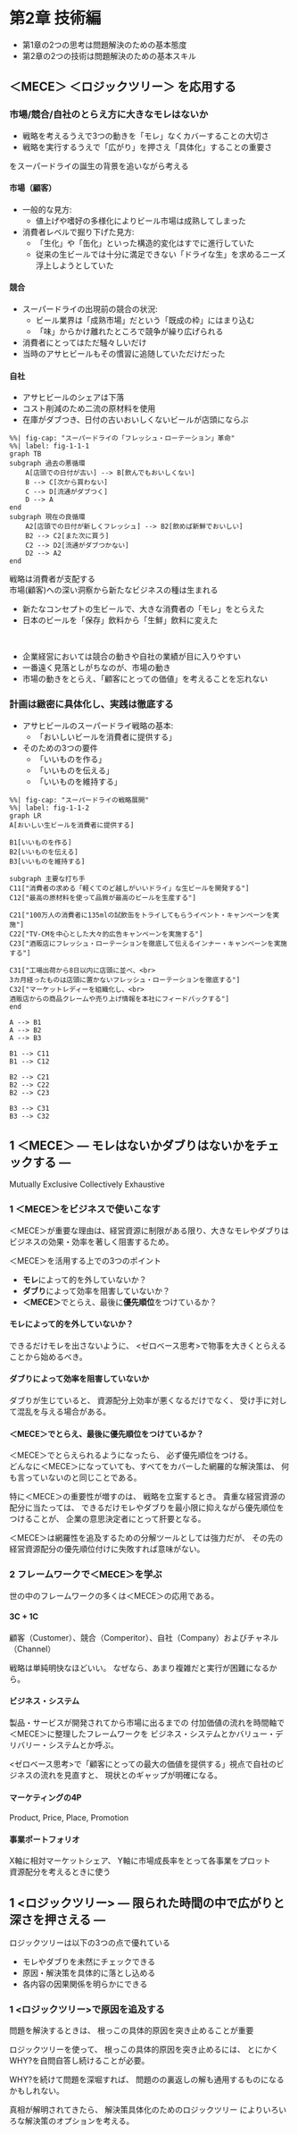 # 第2章 技術編

- 第1章の2つの思考は問題解決のための基本態度
- 第2章の2つの技術は問題解決のための基本スキル

## ＜MECE＞ ＜ロジックツリー＞ を応用する

### 市場/競合/自社のとらえ方に大きなモレはないか

- 戦略を考えるうえで3つの動きを「モレ」なくカバーすることの大切さ
- 戦略を実行するうえで「広がり」を押さえ「具体化」することの重要さ

をスーパードライの誕生の背景を追いながら考える

::: {.left-line}


#### 市場（顧客）

- 一般的な見方:
    - 値上げや嗜好の多様化によりビール市場は成熟してしまった
- 消費者レベルで掘り下げた見方:
    - 「生化」や「缶化」といった構造的変化はすでに進行していた
    - 従来の生ビールでは十分に満足できない「ドライな生」を求めるニーズ浮上しようとしていた

#### 競合

- スーパードライの出現前の競合の状況:
    - ビール業界は「成熟市場」だという「既成の枠」にはまり込む
    - 「味」からかけ離れたところで競争が繰り広げられる
- 消費者にとってはただ騒々しいだけ
- 当時のアサヒビールもその慣習に追随していただけだった

#### 自社

- アサヒビールのシェアは下落
- コスト削減のため二流の原材料を使用
- 在庫がダブつき、日付の古いおいしくないビールが店頭にならぶ
\
:::


```mermaid
%%| fig-cap: "スーパードライの「フレッシュ・ローテーション」革命"
%%| label: fig-1-1-1
graph TB
subgraph 過去の悪循環
    A[店頭での日付が古い] --> B[飲んでもおいしくない]
    B --> C[次から買わない]
    C --> D[流通がダブつく]
    D --> A
end
subgraph 現在の良循環
    A2[店頭での日付が新しくフレッシュ] --> B2[飲めば新鮮でおいしい]
    B2 --> C2[また次に買う]
    C2 --> D2[流通がダブつかない]
    D2 --> A2
end
```


::: {.message}
戦略は消費者が支配する\
市場(顧客)への深い洞察から新たなビジネスの種は生まれる
:::


- 新たなコンセプトの生ビールで、大きな消費者の「モレ」をとらえた
- 日本のビールを「保存」飲料から「生鮮」飲料に変えた

\

- 企業経営においては競合の動きや自社の業績が目に入りやすい
- 一番遠く見落としがちなのが、市場の動き
- 市場の動きをとらえ、「顧客にとっての価値」を考えることを忘れない

### 計画は緻密に具体化し、実践は徹底する

- アサヒビールのスーパードライ戦略の基本:
    - 「おいしいビールを消費者に提供する」
- そのための3つの要件
    - 「いいものを作る」
    - 「いいものを伝える」
    - 「いいものを維持する」

```mermaid
%%| fig-cap: "スーパードライの戦略展開"
%%| label: fig-1-1-2
graph LR
A[おいしい生ビールを消費者に提供する]

B1[いいものを作る]
B2[いいものを伝える]
B3[いいものを維持する]

subgraph 主要な打ち手
C11["消費者の求める「軽くてのど越しがいいドライ」な生ビールを開発する"]
C12["最高の原材料を使って品質が最高のビールを生産する"]

C21["100万人の消費者に135mlの試飲缶をトライしてもらうイベント・キャンペーンを実施"]
C22["TV-CMを中心とした大々的広告キャンペーンを実施する"]
C23["酒販店にフレッシュ・ローテーションを徹底して伝えるインナー・キャンペーンを実施する"]

C31["工場出荷から8日以内に店頭に並べ、<br>
3カ月経ったものは店頭に置かないフレッシュ・ローテーションを徹底する"]
C32["マーケットレディーを組織化し、<br>
酒販店からの商品クレームや売り上げ情報を本社にフィードバックする"]
end

A --> B1
A --> B2
A --> B3

B1 --> C11
B1 --> C12

B2 --> C21
B2 --> C22
B2 --> C23

B3 --> C31
B3 --> C32
```

## 1 ＜MECE＞ --- モレはないかダブりはないかをチェックする ---

Mutually Exclusive Collectively Exhaustive

### 1 ＜MECE＞をビジネスで使いこなす

＜MECE＞が重要な理由は、経営資源に制限がある限り、大きなモレやダブりは
ビジネスの効果・効率を著しく阻害するため。

＜MECE＞を活用する上での3つのポイント

- **モレ**によって的を外していないか？
- **ダブり**によって効率を阻害していないか？
- **＜MECE＞**でとらえ、最後に**優先順位**をつけているか？

#### モレによって的を外していないか？

できるだけモレを出さないように、
<ゼロベース思考>で物事を大きくとらえることから始めるべき。

#### ダブりによって効率を阻害していないか

ダブりが生じていると、
資源配分上効率が悪くなるだけでなく、
受け手に対して混乱を与える場合がある。

#### ＜MECE＞でとらえ、最後に優先順位をつけているか？

::: {.message}
＜MECE＞でとらえられるようになったら、
必ず優先順位をつける。\
どんなに＜MECE＞になっていても、すべてをカバーした網羅的な解決策は、
何も言っていないのと同じことである。
:::

特に＜MECE＞の重要性が増すのは、
戦略を立案するとき。
貴重な経営資源の配分に当たっては、
できるだけモレやダブりを最小限に抑えながら優先順位をつけることが、
企業の意思決定者にとって肝要となる。

＜MECE＞は網羅性を追及するための分解ツールとしては強力だが、
その先の経営資源配分の優先順位付けに失敗すれば意味がない。

### 2 フレームワークで＜MECE＞を学ぶ

::: {.message}
世の中のフレームワークの多くは＜MECE＞の応用である。
:::

#### 3C + 1C

::: {.message}
顧客（Customer）、競合（Comperitor）、自社（Company）およびチャネル（Channel）
:::
戦略は単純明快なほどいい。
なぜなら、あまり複雑だと実行が困難になるから。

#### ビジネス・システム

::: {.message}
製品・サービスが開発されてから市場に出るまでの
付加価値の流れを時間軸で＜MECE＞に整理したフレームワークを
ビジネス・システムとかバリュー・デリバリー・システムとか呼ぶ。
:::

<ゼロベース思考>で「顧客にとっての最大の価値を提供する」視点で自社のビジネスの流れを見直すと、
現状とのギャップが明確になる。


#### マーケティングの4P

::: {.message}
Product, Price, Place, Promotion
:::

#### 事業ポートフォリオ

::: {.message}
X軸に相対マーケットシェア、
Y軸に市場成長率をとって各事業をプロット\
資源配分を考えるときに使う
:::

## 1 <ロジックツリー> --- 限られた時間の中で広がりと深さを押さえる ---

ロジックツリーは以下の3つの点で優れている

- モレやダブりを未然にチェックできる
- 原因・解決策を具体的に落とし込める
- 各内容の因果関係を明らかにできる

### 1 <ロジックツリー>で原因を追及する

::: {.message}
問題を解決するときは、
根っこの具体的原因を突き止めることが重要
:::

ロジックツリーを使って、
根っこの具体的原因を突き止めるには、
とにかくWHY?を自問自答し続けることが必要。

WHY?を続けて問題を深堀すれば、
問題のの裏返しの解も通用するものになるかもしれない。

真相が解明されてきたら、
解決策具体化のためのロジックツリー
によりいろいろな解決策のオプションを考える。